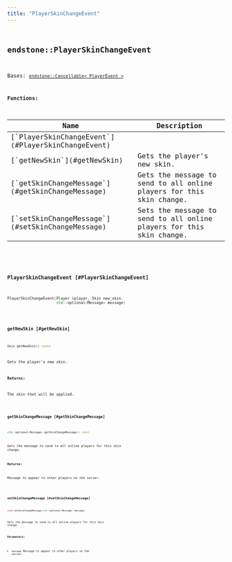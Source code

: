 ```yaml
---
title: "PlayerSkinChangeEvent"
---
```


## <code className="doc-symbol doc-symbol-class"/> endstone::PlayerSkinChangeEvent

Bases: [`endstone::Cancellable< PlayerEvent >`](cancellable)
















**Functions:**

<table>
<thead>
   <tr>
      <th>Name</th>
      <th>Description</th>
   </tr>
</thead>
<tbody>
<tr key="classendstone_1_1_player_skin_change_event_1a9559d39b2ad83634184c6c1beabc04e1">
    <td>[`PlayerSkinChangeEvent`](#PlayerSkinChangeEvent)</td>
    <td></td>
</tr>
<tr key="classendstone_1_1_player_skin_change_event_1a4728133136eeee43c55f4c130890fdad">
    <td>[`getNewSkin`](#getNewSkin)</td>
    <td>Gets the player's new skin.</td>
</tr>
<tr key="classendstone_1_1_player_skin_change_event_1a243027ad8b931684bf1c0d0aa6bdac30">
    <td>[`getSkinChangeMessage`](#getSkinChangeMessage)</td>
    <td>Gets the message to send to all online players for this skin change.</td>
</tr>
<tr key="classendstone_1_1_player_skin_change_event_1a1c36f45cb1c6f64c234efedefa12f834">
    <td>[`setSkinChangeMessage`](#setSkinChangeMessage)</td>
    <td>Sets the message to send to all online players for this skin change.</td>
</tr>
</tbody>
</table>

### <code className="doc-symbol doc-symbol-function"/> PlayerSkinChangeEvent [#PlayerSkinChangeEvent]

```cpp
PlayerSkinChangeEvent(Player &player, Skin new_skin,
                      std::optional<Message> message)
```
### <code className="doc-symbol doc-symbol-function"/> getNewSkin [#getNewSkin]

```cpp
Skin getNewSkin() const
```

Gets the player's new skin.





**Returns:**

The skin that will be applied. 





        
### <code className="doc-symbol doc-symbol-function"/> getSkinChangeMessage [#getSkinChangeMessage]

```cpp
std::optional<Message> getSkinChangeMessage() const
```

Gets the message to send to all online players for this skin change.





**Returns:**

Message to appear to other players on the server. 





        
### <code className="doc-symbol doc-symbol-function"/> setSkinChangeMessage [#setSkinChangeMessage]

```cpp
void setSkinChangeMessage(std::optional<Message> message)
```

Sets the message to send to all online players for this skin change.





**Parameters:**


* `message` Message to appear to other players on the server. 




        